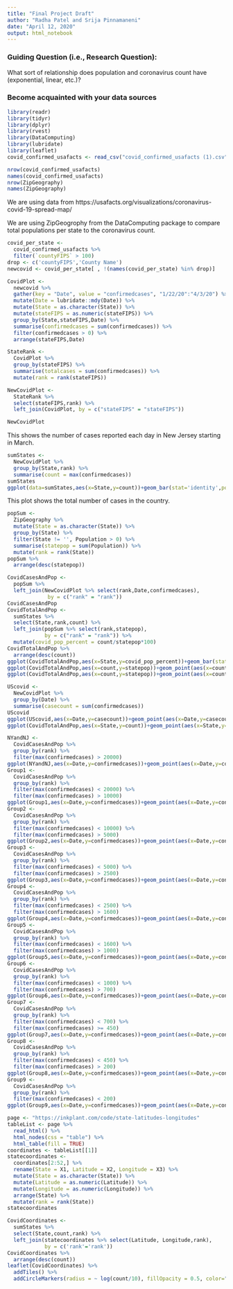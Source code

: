 ```yaml
---
title: "Final Project Draft"
author: "Radha Patel and Srija Pinnamaneni"
date: "April 12, 2020"
output: html_notebook
---
```


### Guiding Question (i.e., Research Question):

What sort of relationship does population and coronavirus count have (exponential, linear, etc.)?

### Become acquainted with your data sources
```r
library(readr)
library(tidyr)
library(dplyr)
library(rvest)
library(DataComputing)
library(lubridate)
library(leaflet)
covid_confirmed_usafacts <- read_csv("covid_confirmed_usafacts (1).csv")
```
```r
nrow(covid_confirmed_usafacts)
names(covid_confirmed_usafacts)
nrow(ZipGeography)
names(ZipGeography)
```
We are using data from https://usafacts.org/visualizations/coronavirus-covid-19-spread-map/

We are using ZipGeogrophy from the DataComputing package to compare total populations per state to the coronavirus count.

```r
covid_per_state <-
  covid_confirmed_usafacts %>%
  filter(`countyFIPS` > 100)
drop <- c('countyFIPS','County Name')
newcovid <- covid_per_state[ , !(names(covid_per_state) %in% drop)]

CovidPlot <-
  newcovid %>%
  gather(key = "Date", value = "confirmedcases", "1/22/20":"4/3/20") %>%
  mutate(Date = lubridate::mdy(Date)) %>%
  mutate(State = as.character(State)) %>%
  mutate(stateFIPS = as.numeric(stateFIPS)) %>%
  group_by(State,stateFIPS,Date) %>%
  summarise(confirmedcases = sum(confirmedcases)) %>%
  filter(confirmedcases > 0) %>%
  arrange(stateFIPS,Date)

StateRank <-
  CovidPlot %>%
  group_by(stateFIPS) %>%
  summarise(totalcases = sum(confirmedcases)) %>%
  mutate(rank = rank(stateFIPS))

NewCovidPlot <-
  StateRank %>%
  select(stateFIPS,rank) %>%
  left_join(CovidPlot, by = c("stateFIPS" = "stateFIPS"))

NewCovidPlot
```
This shows the number of cases reported each day in New Jersey starting in March.

```r
sumStates <-
  NewCovidPlot %>%
  group_by(State,rank) %>%
  summarise(count = max(confirmedcases))
sumStates
ggplot(data=sumStates,aes(x=State,y=count))+geom_bar(stat='identity',position='stack')
```
This plot shows the total number of cases in the country.

```r
popSum <-
  ZipGeography %>%
  mutate(State = as.character(State)) %>%
  group_by(State) %>%
  filter(State != '', Population > 0) %>%
  summarise(statepop = sum(Population)) %>%
  mutate(rank = rank(State))
popSum %>%
  arrange(desc(statepop))
```

```r
CovidCasesAndPop <-
  popSum %>%
  left_join(NewCovidPlot %>% select(rank,Date,confirmedcases),
             by = c("rank" = "rank"))
CovidCasesAndPop
CovidTotalAndPop <-
  sumStates %>%
  select(State,rank,count) %>%
  left_join(popSum %>% select(rank,statepop),
            by = c("rank" = "rank")) %>%
  mutate(covid_pop_percent = count/statepop*100)
CovidTotalAndPop %>%
  arrange(desc(count))
ggplot(CovidTotalAndPop,aes(x=State,y=covid_pop_percent))+geom_bar(stat='identity',position='stack')+ geom_smooth(method = 'lm')
ggplot(CovidTotalAndPop,aes(x=count,y=statepop))+geom_point(aes(x=count,y=statepop))+aes(size=statepop)
ggplot(CovidTotalAndPop,aes(x=count,y=statepop))+geom_point(aes(x=count,y=statepop))+geom_smooth(method = 'lm')+xlim(0,10000)+ylim(0,30000000)
```
```r
UScovid <-
  NewCovidPlot %>%
  group_by(Date) %>%
  summarise(casecount = sum(confirmedcases))
UScovid
ggplot(UScovid,aes(x=Date,y=casecount))+geom_point(aes(x=Date,y=casecount))
ggplot(CovidTotalAndPop,aes(x=State,y=count))+geom_point(aes(x=State,y=count))+aes(size=statepop)
```
```r
NYandNJ <-
  CovidCasesAndPop %>%
  group_by(rank) %>%
  filter(max(confirmedcases) > 20000)
ggplot(NYandNJ,aes(x=Date,y=confirmedcases))+geom_point(aes(x=Date,y=confirmedcases))+aes(colour = State)
Group1 <-
  CovidCasesAndPop %>%
  group_by(rank) %>%
  filter(max(confirmedcases) < 20000) %>%
  filter(max(confirmedcases) > 10000)
ggplot(Group1,aes(x=Date,y=confirmedcases))+geom_point(aes(x=Date,y=confirmedcases))+aes(colour = State)
Group2 <-
  CovidCasesAndPop %>%
  group_by(rank) %>%
  filter(max(confirmedcases) < 10000) %>%
  filter(max(confirmedcases) > 5000)
ggplot(Group2,aes(x=Date,y=confirmedcases))+geom_point(aes(x=Date,y=confirmedcases))+aes(colour = State)
Group3 <-
  CovidCasesAndPop %>%
  group_by(rank) %>%
  filter(max(confirmedcases) < 5000) %>%
  filter(max(confirmedcases) > 2500)
ggplot(Group3,aes(x=Date,y=confirmedcases))+geom_point(aes(x=Date,y=confirmedcases))+aes(colour = State)
Group4 <-
  CovidCasesAndPop %>%
  group_by(rank) %>%
  filter(max(confirmedcases) < 2500) %>%
  filter(max(confirmedcases) > 1600)
ggplot(Group4,aes(x=Date,y=confirmedcases))+geom_point(aes(x=Date,y=confirmedcases))+aes(colour = State)
Group5 <-
  CovidCasesAndPop %>%
  group_by(rank) %>%
  filter(max(confirmedcases) < 1600) %>%
  filter(max(confirmedcases) > 1000)
ggplot(Group5,aes(x=Date,y=confirmedcases))+geom_point(aes(x=Date,y=confirmedcases))+aes(colour = State)
Group6 <-
  CovidCasesAndPop %>%
  group_by(rank) %>%
  filter(max(confirmedcases) < 1000) %>%
  filter(max(confirmedcases) > 700)
ggplot(Group6,aes(x=Date,y=confirmedcases))+geom_point(aes(x=Date,y=confirmedcases))+aes(colour = State)
Group7 <-
  CovidCasesAndPop %>%
  group_by(rank) %>%
  filter(max(confirmedcases) < 700) %>%
  filter(max(confirmedcases) >= 450)
ggplot(Group7,aes(x=Date,y=confirmedcases))+geom_point(aes(x=Date,y=confirmedcases))+aes(colour = State)
Group8 <-
  CovidCasesAndPop %>%
  group_by(rank) %>%
  filter(max(confirmedcases) < 450) %>%
  filter(max(confirmedcases) > 200)
ggplot(Group8,aes(x=Date,y=confirmedcases))+geom_point(aes(x=Date,y=confirmedcases))+aes(colour = State)
Group9 <-
  CovidCasesAndPop %>%
  group_by(rank) %>%
  filter(max(confirmedcases) < 200)
ggplot(Group9,aes(x=Date,y=confirmedcases))+geom_point(aes(x=Date,y=confirmedcases))+aes(colour = State)
```
```r
page <- "https://inkplant.com/code/state-latitudes-longitudes"
tableList <- page %>%
  read_html() %>%
  html_nodes(css = "table") %>%
  html_table(fill = TRUE)
coordinates <- tableList[[1]]
statecoordinates <-
  coordinates[2:52,] %>%
  rename(State = X1, Latitude = X2, Longitude = X3) %>%
  mutate(State = as.character(State)) %>%
  mutate(Latitude = as.numeric(Latitude)) %>%
  mutate(Longitude = as.numeric(Longitude)) %>%
  arrange(State) %>%
  mutate(rank = rank(State))
statecoordinates
```
```r
CovidCoordinates <-
  sumStates %>%
  select(State,count,rank) %>%
  left_join(statecoordinates %>% select(Latitude, Longitude,rank),
            by = c('rank'='rank'))
CovidCoordinates %>%
  arrange(desc(count))
leaflet(CovidCoordinates) %>% 
  addTiles() %>%
  addCircleMarkers(radius = ~ log(count/10), fillOpacity = 0.5, color="red")
```

